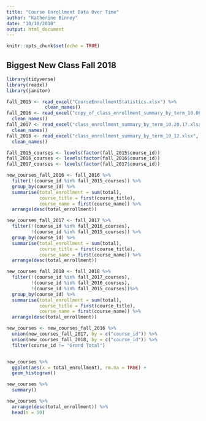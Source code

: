 ```yaml
---
title: "Course Enrollment Data Over Time"
author: "Katherine Binney"
date: "10/10/2018"
output: html_document
---
```


```r
knitr::opts_chunk$set(echo = TRUE)
```

## Biggest New Class Fall 2018

```r
library(tidyverse)
library(readxl)
library(janitor)

fall_2015 <- read_excel("CourseEnrollmentStatistics.xlsx") %>% 
              clean_names()
fall_2016 <- read_excel("copy_of_class_enrollment_summary_by_term_10.06.2016.xlsx", skip = 2, col_names = TRUE) %>% 
  clean_names()
fall_2017 <- read_excel("class_enrollment_summary_by_term_10.20.17.xlsx", skip = 2, col_names = TRUE) %>% 
  clean_names()
fall_2018 <- read_excel("class_enrollment_summary_by_term_10_12.xlsx", skip = 2, col_names = TRUE) %>% 
  clean_names()

fall_2015_courses <- levels(factor(fall_2015$course_id))
fall_2016_courses <- levels(factor(fall_2016$course_id))
fall_2017_courses <- levels(factor(fall_2017$course_id))

new_courses_fall_2016 <- fall_2016 %>% 
  filter(!(course_id %in% fall_2015_courses)) %>% 
  group_by(course_id) %>% 
  summarise(total_enrollment = sum(total), 
            course_title = first(course_title),
            course_name = first(course_name)) %>% 
  arrange(desc(total_enrollment))

new_courses_fall_2017 <- fall_2017 %>% 
  filter(!(course_id %in% fall_2016_courses),
         !(course_id %in% fall_2015_courses)) %>% 
  group_by(course_id) %>% 
  summarise(total_enrollment = sum(total), 
            course_title = first(course_title),
            course_name = first(course_name)) %>% 
  arrange(desc(total_enrollment))

new_courses_fall_2018 <- fall_2018 %>% 
  filter(!(course_id %in% fall_2017_courses), 
         !(course_id %in% fall_2016_courses),
         !(course_id %in% fall_2015_courses))%>% 
  group_by(course_id) %>% 
  summarise(total_enrollment = sum(total), 
            course_title = first(course_title),
            course_name = first(course_name)) %>% 
  arrange(desc(total_enrollment))

new_courses <- new_courses_fall_2016 %>% 
  union(new_courses_fall_2017, by = c("course_id")) %>% 
  union(new_courses_fall_2018, by = c("course_id")) %>% 
  filter(course_id != "Grand Total")


new_courses %>% 
  ggplot(aes(x = total_enrollment), rm.na = TRUE) +
  geom_histogram()

new_courses %>% 
  summary()

new_courses %>% 
  arrange(desc(total_enrollment)) %>% 
  head(n = 50)
```



